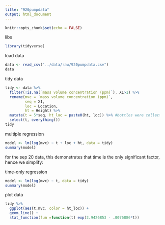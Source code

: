 ```yaml
---
title: "920pumpdata"
output: html_document
---
```


```r
knitr::opts_chunk$set(echo = FALSE)
```


libs
```r

library(tidyverse)

```


load data
```r

data <- read_csv("../data/raw/920pumpdata.csv")
data

```

tidy data
```r

tidy <- data %>%
  filter(!is.na(`mass volume concentration (ppm)`), X1>1) %>%
  rename(mvc = `mass volume concentration (ppm)`,
         seq = X1,
         loc = Location,
         ht = Height) %>%
  mutate(t = 5*seq, ht_loc = paste0(ht, loc)) %>% #bottles were collected every five minutes)
  select(t, everything()) 
tidy
```


multiple regression
```r

model <- lm(log(mvc) ~ t + loc + ht, data = tidy)
summary(model)

```
for the sep 20 data, this demonstrates that time is the only significant factor, hence we simplify:

time-only regression
```r

model <- lm(log(mvc) ~ t, data = tidy)
summary(model)

```


plot data
```r

tidy %>%
  ggplot(aes(t,mvc, color = ht_loc)) +
  geom_line() +
  stat_function(fun =function(t) exp(2.9426853 - .0076886*t))

```

